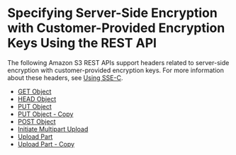 # Specifying Server\-Side Encryption with Customer\-Provided Encryption Keys Using the REST API<a name="ServerSideEncryptionCustomerKeysSSEUsingRESTAPI"></a>

The following Amazon S3 REST APIs support headers related to server\-side encryption with customer\-provided encryption keys\. For more information about these headers, see [Using SSE\-C](ServerSideEncryptionCustomerKeys.mdx#sse-c-how-to-programmatically-intro)\. 
+ [GET Object](https://docs.aws.amazon.com/AmazonS3/latest/API/RESTObjectGET.html)
+ [HEAD Object](https://docs.aws.amazon.com/AmazonS3/latest/API/RESTObjectHEAD.html)
+ [PUT Object](https://docs.aws.amazon.com/AmazonS3/latest/API/RESTObjectPUT.html)
+ [PUT Object \- Copy](https://docs.aws.amazon.com/AmazonS3/latest/API/RESTObjectCOPY.html)
+ [POST Object](https://docs.aws.amazon.com/AmazonS3/latest/API/RESTObjectPOST.html)
+ [Initiate Multipart Upload](https://docs.aws.amazon.com/AmazonS3/latest/API/mpUploadInitiate.html)
+ [Upload Part](https://docs.aws.amazon.com/AmazonS3/latest/API/mpUploadUploadPart.html)
+ [Upload Part \- Copy](https://docs.aws.amazon.com/AmazonS3/latest/API/mpUploadUploadPartCopy.html)